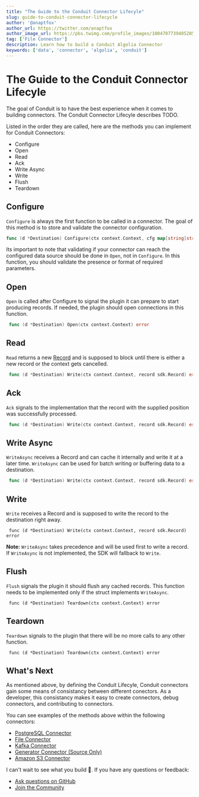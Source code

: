 ```yaml
---
title: "The Guide to the Conduit Connector Lifecyle"
slug: guide-to-conduit-connector-lifecycle
author: '@anaptfox'
author_url: https://twitter.com/anaptfox
author_image_url: https://pbs.twimg.com/profile_images/1004707739405205504/BpvzOr9X_400x400.jpg
tag: ['File Connector']
description: Learn how to build a Conduit Algolia Connector
keywords: ['data', 'connector', 'algolia', 'conduit']
---
```


# The Guide to the Conduit Connector Lifecyle

The goal of Conduit is to have the best experience when it comes to building connectors. The Conduit Connector Lifecyle describes TODO. 

Listed in the order they are called, here are the methods you can implement for Conduit Connectors:

- Configure
- Open
- Read
- Ack
- Write Async
- Write
- Flush
- Teardown

<!--truncate-->

## Configure

`Configure` is always the first function to be called in a connector. The goal of this method is to store and validate the connector configuration. 

```go
func (d *Destination) Configure(ctx context.Context, cfg map[string]string) error 
```

Its important to note that validating if your connector can reach the configured data source should be done in `Open`, not in `Configure`. In this function, you should validate the presence or format of required parameters.


## Open

`Open` is called after Configure to signal the plugin it can prepare to
start producing records. If needed, the plugin should open connections in
this function. 

```go
 func (d *Destination) Open(ctx context.Context) error 
```

## Read

`Read` returns a new [Record](/record) and is supposed to block until there is either
a new record or the context gets cancelled.

```go
 func (d *Destination) Write(ctx context.Context, record sdk.Record) error 
```

## Ack

`Ack` signals to the implementation that the record with the supplied
position was successfully processed.

```go
 func (d *Destination) Write(ctx context.Context, record sdk.Record) error 
```

## Write Async

`WriteAsync` receives a Record and can cache it internally and write it at
a later time. `WriteAsync` can be used for batch writing or buffering data to a destination.

```go
 func (d *Destination) Write(ctx context.Context, record sdk.Record) error 
```

## Write

`Write` receives a Record and is supposed to write the record to the
destination right away.

```
 func (d *Destination) Write(ctx context.Context, record sdk.Record) error 
```

**Note:** `WriteAsync` takes precedence and will be used first to write a record. If
`WriteAsync` is not implemented, the SDK will fallback to `Write`.


## Flush

`Flush` signals the plugin it should flush any cached records. This function needs to be implemented only
if the struct implements `WriteAsync`. 

```
 func (d *Destination) Teardown(ctx context.Context) error 
```

## Teardown

`Teardown` signals to the plugin that there will be no more calls to any
other function. 

```
 func (d *Destination) Teardown(ctx context.Context) error 
```

## What's Next

As mentioned above, by defining the Conduit Lifecyle, Conduit connectors gain some means of consistancy between different conectors. As a developer, this consistancy makes it easy to create connectors, debug connectors, and contributing to connectors. 

You can see examples of the methods above within the following connectors:

- [PostgreSQL Connector](https://github.com/conduitio/conduit-connector-postgres)
- [File Connector](https://github.com/conduitio/conduit-connector-file)
- [Kafka Connector](https://github.com/conduitio/conduit-connector-kafka)
- [Generator Connector (Source Only)](https://github.com/conduitio/conduit-connector-generator)
- [Amazon S3 Connector](https://github.com/conduitio/conduit-connector-s3)

I can't wait to see what you build 🚀. If you have any questions or feedback:

-   [Ask questions on GitHub](https://github.com/ConduitIO/conduit/discussions)
-   [Join the Community](https://discord.meroxa.com/)
